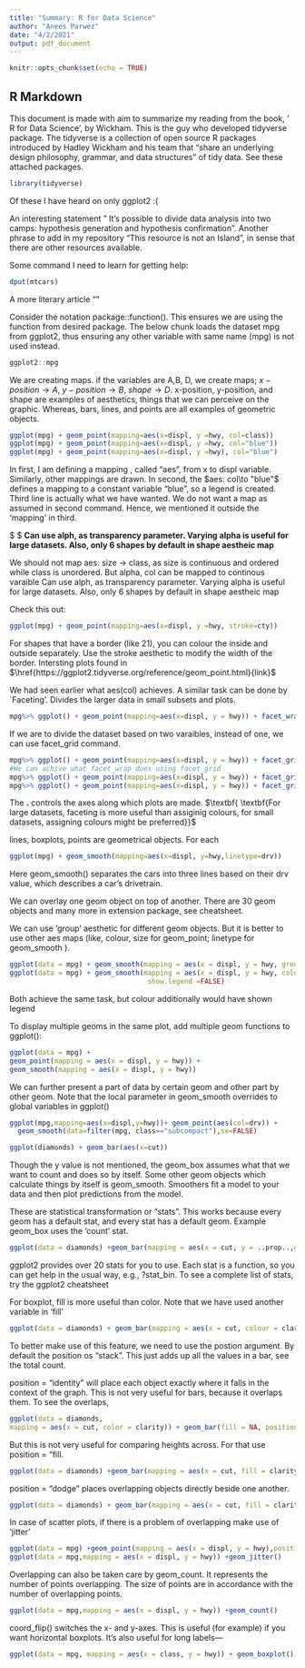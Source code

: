 ---
title: "Summary: R for Data Science"
author: "Anees Parwez"
date: "4/2/2021"
output: pdf_document
---

```{r setup, include=FALSE}
knitr::opts_chunk$set(echo = TRUE)
```

## R Markdown
This document is made with aim to summarize my reading from the book, ' R for Data Science', by Wickham. This is the guy who developed tidyverse package. 
The tidyverse is a collection of open source R packages introduced by Hadley Wickham and his team that "share an underlying design philosophy, grammar, and data structures" of tidy data. See these attached packages. 
```{r}
library(tidyverse)
```
Of these I have heard on only ggplot2 :( 

An interesting statement " It’s possible to divide data analysis into two camps: hypothesis generation and hypothesis confirmation". Another phrase to add in my repository "This resource is not an Island", in sense that there are other resources available.  

Some command I need to learn for getting help:
```{r}
dput(mtcars)
```
\section{Explore}
\subsection{ggplot2}
A more literary article "\href{A Layered Grammar of Graphic}{http://vita.had.co.nz/papers/layered-grammar.pdf}"

Consider the notation package::function(). This ensures we are using the function from desired package. The below chunk loads the dataset mpg from ggplot2, thus ensuring any other variable with same name (mpg) is not used instead. 
```{r}
ggplot2::mpg
```



We are creating maps. if the variables are A,B, D, we create maps; $x-position \to A$, $y-position\to B$, $shape\to D$. x-position, y-position, and shape are
examples of aesthetics, things that we can perceive on the graphic. Whereas, bars, lines, and points are all examples of geometric objects.  

```{r}
ggplot(mpg) + geom_point(mapping=aes(x=displ, y =hwy, col=class))
ggplot(mpg) + geom_point(mapping=aes(x=displ, y =hwy, col="blue"))
ggplot(mpg) + geom_point(mapping=aes(x=displ, y =hwy), col="blue")
```
In first, I am defining a mapping , called "aes", from x to displ variable. Similarly, other mappings are drawn. In second, the $aes: col\to "blue"$ defines a mapping to a constant variable "blue", so a legend is created. Third line is actually what we have wanted. We do not want a map as assumed in second command. Hence, we mentioned it outside the 'mapping' in third. 


$ \textbf{aes: size \to class as size is continuous and ordered while class is unordered. But alpha, col can be mapped to continous varaible}$
$\textbf{Can use alph, as transparency parameter. Varying alpha is useful for large datasets. Also, only 6 shapes by default in shape aestheic  map}$

We should not map aes: size $\to$ class, as size is continuous and ordered while class is unordered. But alpha, col can be mapped to continous varaible
Can use alph, as transparency parameter. Varying alpha is useful for large datasets. Also, only 6 shapes by default in shape aestheic  map







Check this out:
```{r}
ggplot(mpg) + geom_point(mapping=aes(x=displ, y =hwy, stroke=cty))
```
For shapes that have a border (like 21), you can colour the inside and outside separately. Use the stroke aesthetic to modify the width of the border. Intersting plots found in $\href{https://ggplot2.tidyverse.org/reference/geom_point.html}{link}$

We had seen earlier what aes(col) achieves. A similar task can be done by `Faceting'. Divides the larger data in small subsets and plots. 
```{r}
mpg%>% ggplot() + geom_point(mapping=aes(x=displ, y = hwy)) + facet_wrap(~cyl,ncol=1,nrow=4)
```
If we are to divide the dataset based on two varaibles, instead of one, we can use facet_grid command. 
```{r}
mpg%>% ggplot() + geom_point(mapping=aes(x=displ, y = hwy)) + facet_grid(drv~cyl)
#We can achive what facet_wrap does using facet_grid
mpg%>% ggplot() + geom_point(mapping=aes(x=displ, y = hwy)) + facet_grid(.~cyl)
mpg%>% ggplot() + geom_point(mapping=aes(x=displ, y = hwy)) + facet_grid(cyl~.)
```
The $\textbf{.}$ controls the axes along which plots are made. 
$\textbf{ \textbf{For large datasets, faceting is more useful than assiginig colours, for small datasets, assigning colours might be preferred}}$

\subsubsection{geometrical objects}
lines, boxplots, points are geometrical objects. For each 
```{r}
ggplot(mpg) + geom_smooth(mapping=aes(x=displ, y=hwy,linetype=drv))
```
Here geom_smooth() separates the cars into three lines based on their drv value, which describes a car’s drivetrain. 

We can overlay one geom object on top of another. There are 30 geom objects and many more in extension package, see cheatsheet. 

We can use 'group' aesthetic for different geom objects. But it is better to use other aes maps (like, colour, size for geom_point; linetype for geom_smooth ). 
```{r}
ggplot(data = mpg) + geom_smooth(mapping = aes(x = displ, y = hwy, group = drv))
ggplot(data = mpg) + geom_smooth(mapping = aes(x = displ, y = hwy, color = drv),
                                  show.legend =FALSE)
```

Both achieve the same task, but colour additionally would have shown legend

To display multiple geoms in the same plot, add multiple geom functions to ggplot():
```{r}
ggplot(data = mpg) +
geom_point(mapping = aes(x = displ, y = hwy)) +
geom_smooth(mapping = aes(x = displ, y = hwy))
```

We can further present a part of data by certain geom and other part by other geom. Note that the local parameter in geom_smooth overrides to global variables in ggplot()
```{r}
ggplot(mpg,mapping=aes(x=displ,y=hwy))+ geom_point(aes(col=drv)) +
  geom_smooth(data=filter(mpg, class=="subcompact"),se=FALSE)
```


\subsubsection{Boxplot}
```{r}
ggplot(diamonds) + geom_bar(aes(x=cut))
```
Though the y value is not mentioned, the geom_box assumes what that we want to count and does so by itself. Some other geom objects which calculate things by itself is geom_smooth. Smoothers fit a model to your data and then plot predictions from the model. 

These are statistical transformation or "stats". This works because every geom has a default stat, and every stat has a default geom. Example geom_box uses the 'count' stat. 
```{r}
ggplot(data = diamonds) +geom_bar(mapping = aes(x = cut, y = ..prop..,group=1))
```

ggplot2 provides over 20 stats for you to use. Each stat is a function, so you can get help in the usual way, e.g., ?stat_bin. To see a complete list of stats, try the ggplot2 cheatsheet

For boxplot, fill is more useful than color. Note that we have used another variable in 'fill'
```{r}
ggplot(data = diamonds) + geom_bar(mapping = aes(x = cut, colour = clarity))
```
To better make use of this feature, we need to use the postion argument. By default the position os "stack". This just adds up all the values in a bar, see the total count. 

position = "identity" will place each object exactly where it falls in the context of the graph. This is not very useful for bars, because it overlaps them. To see the overlaps, 
```{r}
ggplot(data = diamonds,
mapping = aes(x = cut, color = clarity)) + geom_bar(fill = NA, position = "identity")
```

But this is not very useful for comparing heights across. For that use  position = "fill. 
```{r}
ggplot(data = diamonds) +geom_bar(mapping = aes(x = cut, fill = clarity),position = "fill")
```

position = "dodge" places overlapping objects directly beside one another.
```{r}
ggplot(data = diamonds) + geom_bar(mapping = aes(x = cut, fill = clarity),position = "dodge")
```


In case of scatter plots, if there is a problem of overlapping make use of 'jitter'
```{r}
ggplot(data = mpg) +geom_point(mapping = aes(x = displ, y = hwy),position = "jitter")
ggplot(data = mpg,mapping = aes(x = displ, y = hwy)) +geom_jitter()

```


Overlapping can also be taken care by geom_count. It represents the number of points overlapping. The size of points are in accordance with the number of overlapping points. 
```{r}
ggplot(data = mpg,mapping = aes(x = displ, y = hwy)) +geom_count()
```


\subsubsection{Coordinate system}

coord_flip() switches the x- and y-axes. This is useful (for example) if you want horizontal boxplots. It’s also useful for long labels—
```{r}
ggplot(data = mpg, mapping = aes(x = class, y = hwy)) + geom_boxplot() + coord_flip()
```



